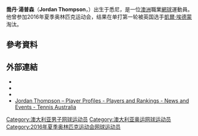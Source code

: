{{note TA|G1=Tennis
|1=zh-hans:乔丹;zh-hant:喬丹;zh-tw:喬丹;zh-hk:佐敦;zh-mo:佐敦;
|2=zh-cn:汤普森;zh-tw:湯普森;zh-hk:湯臣
}}
{{For|同名排球運動員|喬丹·湯普森 (排球運動員)}}
{{Infobox 网球
|姓名=Jordan Thompson
| image          =Thompson WM16 (19) (27802529593).jpg
|国籍={{AUS}}
|生年=1994年
|生日={{birth_date_and_age|1994|4|20|mf=y}}
|出生地=[[澳洲|澳洲]]
|居住地=[[澳洲|澳洲]]
|身高=180
|体重=69
|持拍手=右
|反拍=雙手
|转职业年=2007年
|球拍=
|球衣=
|球鞋=
|单打最高排名=207（2014年6月9日）
|双打最高排名=
|现单打排名=
|现双打排名=
|单打冠军头衔=0
|双打冠军头衔=0
|职业战绩=
|奖金=62,449[[美元|美元]]
|澳网最好成绩=第二輪（2014）
|法网最好成绩=
|温网最好成绩=
|美网最好成绩=
|大满贯个数=
|奥运会最好成绩=
}}

'''喬丹·湯普森'''（'''Jordan Thompson'''，{{bd|1994年|4月20日}}）出生于悉尼，是一位[[澳洲|澳洲]]職業[[網球|網球]]運動員。他曾参加2016年夏季奥林匹克运动会，结果在单打第一轮被英国选手[[凱爾·埃德蒙|凱爾·埃德蒙]]淘汰。

== 參考資料 ==
{{reflist|2}}

== 外部連結 ==
* {{ATP|id=TC61|name=喬丹·湯普森}}
* {{ITF Profile|id=100114044|name=喬丹·湯普森}}
* {{DavisCupplayerlink|id=100114044|name=喬丹·湯普森}}
* [http://www.tennis.com.au/player-profiles/jordan-thompson Jordan Thompson – Player Profiles - Players and Rankings - News and Events - Tennis Australia]{{Wayback|url=http://www.tennis.com.au/player-profiles/jordan-thompson |date=20210116040231 }} {{En icon}}

{{Australia-bio-stub}}
{{網球運動員小作品}}

{{DEFAULTSORT:Thompson, Jordan}}

[[Category:澳大利亚男子网球运动员|Category:澳大利亚男子网球运动员]]
[[Category:澳大利亚奥运网球运动员|Category:澳大利亚奥运网球运动员]]
[[Category:2016年夏季奥林匹克运动会网球运动员|Category:2016年夏季奥林匹克运动会网球运动员]]